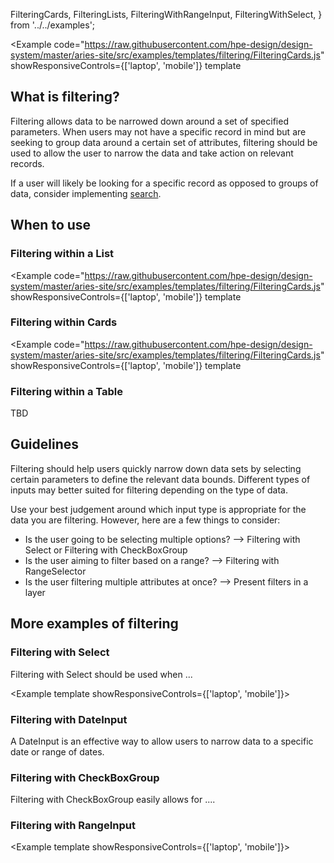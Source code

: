   FilteringCards,
  FilteringLists,
  FilteringWithRangeInput,
  FilteringWithSelect,
} from '../../examples';

<Example
  code="https://raw.githubusercontent.com/hpe-design/design-system/master/aries-site/src/examples/templates/filtering/FilteringCards.js"
  showResponsiveControls={['laptop', 'mobile']}
  template
>
  <FilteringLists />
</Example>

## What is filtering?

Filtering allows data to be narrowed down around a set of specified parameters. When users may not have a specific record in mind but are seeking to group data around a certain set of attributes, filtering should be used to allow the user to narrow the data and take action on relevant records.

If a user will likely be looking for a specific record as opposed to groups of data, consider implementing [search](/templates/searching).

## When to use

### Filtering within a List

<Example
  code="https://raw.githubusercontent.com/hpe-design/design-system/master/aries-site/src/examples/templates/filtering/FilteringCards.js"
  showResponsiveControls={['laptop', 'mobile']}
  template
>
  <FilteringLists />
</Example>

### Filtering within Cards

<Example
  code="https://raw.githubusercontent.com/hpe-design/design-system/master/aries-site/src/examples/templates/filtering/FilteringCards.js"
  showResponsiveControls={['laptop', 'mobile']}
  template
>
  <FilteringCards />
</Example>

### Filtering within a Table

TBD

## Guidelines

Filtering should help users quickly narrow down data sets by selecting certain parameters to define the relevant data bounds. Different types of inputs may better suited for filtering depending on the type of data.

Use your best judgement around which input type is appropriate for the data you are filtering. However, here are a few things to consider:

- Is the user going to be selecting multiple options? --> Filtering with Select or Filtering with CheckBoxGroup
- Is the user aiming to filter based on a range? --> Filtering with RangeSelector
- Is the user filtering multiple attributes at once? --> Present filters in a layer

## More examples of filtering

### Filtering with Select

Filtering with Select should be used when ...

<Example template showResponsiveControls={['laptop', 'mobile']}>
  <FilteringWithSelect />
</Example>

### Filtering with DateInput

A DateInput is an effective way to allow users to narrow data to a specific date or range of dates.

### Filtering with CheckBoxGroup

Filtering with CheckBoxGroup easily allows for ....

### Filtering with RangeInput

<Example template showResponsiveControls={['laptop', 'mobile']}>
  <FilteringWithRangeInput />
</Example>
